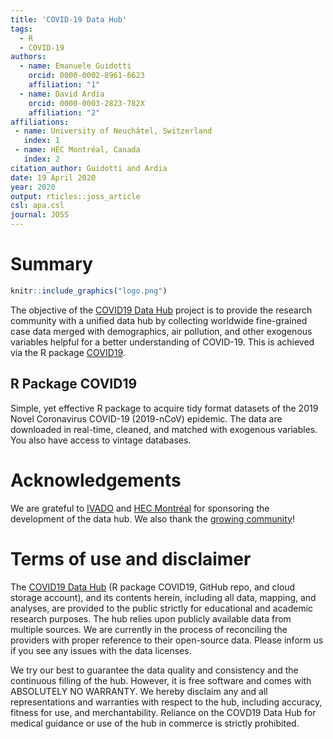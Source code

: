 ```yaml
---
title: 'COVID-19 Data Hub'
tags:
  - R
  - COVID-19
authors:
  - name: Emanuele Guidotti
    orcid: 0000-0002-8961-6623
    affiliation: "1"
  - name: David Ardia
    orcid: 0000-0003-2823-782X
    affiliation: "2"
affiliations:
 - name: University of Neuchâtel, Switzerland
   index: 1
 - name: HEC Montréal, Canada
   index: 2
citation_author: Guidotti and Ardia
date: 19 April 2020
year: 2020
output: rticles::joss_article
csl: apa.csl
journal: JOSS
---
```


# Summary

```r
knitr::include_graphics("logo.png")
```

The objective of the [COVID19 Data Hub](https://covid19datahub.io/) project is to provide the research community with a unified data hub by collecting worldwide fine-grained case data merged with demographics, air pollution, and other exogenous variables helpful for a better understanding of COVID-19. This is achieved via the R package [COVID19](https://github.com/covid19datahub/COVID19). 

## R Package COVID19

Simple, yet effective R package to acquire tidy format datasets of the 2019 Novel Coronavirus COVID-19 (2019-nCoV) epidemic. The data are downloaded in real-time, cleaned, and matched with exogenous variables. You also have access to vintage databases.

# Acknowledgements

We are grateful to [IVADO](https://ivado.ca/en/) and [HEC Montréal](https://www.hec.ca/) for sponsoring the development 
of the data hub. We also thank the [growing community](https://github.com/covid19datahub/COVID19/graphs/contributors)!

# Terms of use and disclaimer

The [COVID19 Data Hub](https://covid19datahub.io/) (R package COVID19, GitHub repo, and cloud storage account), and its contents herein, including all data, mapping, and analyses, are provided to the public strictly for educational and academic research purposes. The hub relies upon publicly available data from multiple sources. We are currently in the process of reconciling the providers with proper reference to their open-source data. Please inform us if you see any issues with the data licenses.

We try our best to guarantee the data quality and consistency and the continuous filling of the hub. However, it is free software and comes with ABSOLUTELY NO WARRANTY. We hereby disclaim any and all representations and warranties with respect to the hub, including accuracy, fitness for use, and merchantability. Reliance on the COVD19 Data Hub for medical guidance or use of the hub in commerce is strictly prohibited.

